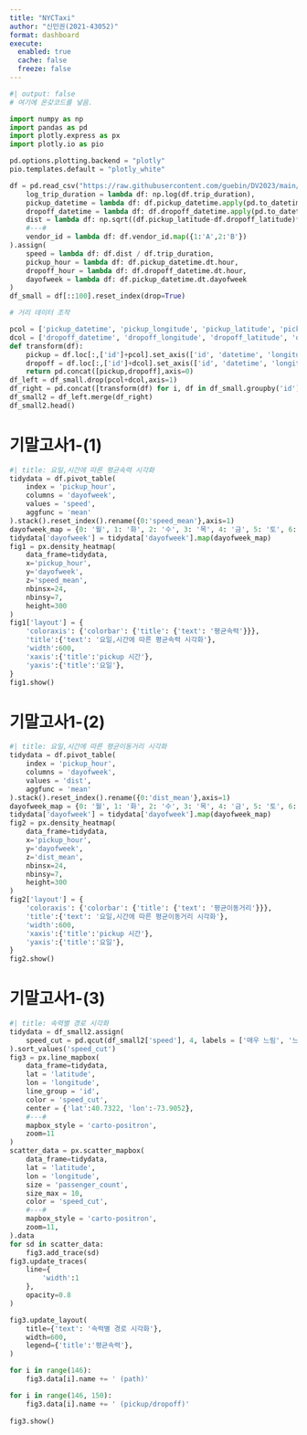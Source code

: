 ```yaml
---
title: "NYCTaxi"
author: "신민권(2021-43052)"
format: dashboard
execute: 
  enabled: true
  cache: false
  freeze: false
---
```


```python
#| output: false
# 여기에 온갖코드를 넣음.

import numpy as np
import pandas as pd
import plotly.express as px
import plotly.io as pio

pd.options.plotting.backend = "plotly"
pio.templates.default = "plotly_white"

df = pd.read_csv("https://raw.githubusercontent.com/guebin/DV2023/main/posts/NYCTaxi.csv").assign(
    log_trip_duration = lambda df: np.log(df.trip_duration),
    pickup_datetime = lambda df: df.pickup_datetime.apply(pd.to_datetime),
    dropoff_datetime = lambda df: df.dropoff_datetime.apply(pd.to_datetime),
    dist = lambda df: np.sqrt((df.pickup_latitude-df.dropoff_latitude)**2 + (df.pickup_longitude-df.dropoff_longitude)**2),
    #---#
    vendor_id = lambda df: df.vendor_id.map({1:'A',2:'B'})
).assign(
    speed = lambda df: df.dist / df.trip_duration,
    pickup_hour = lambda df: df.pickup_datetime.dt.hour,
    dropoff_hour = lambda df: df.dropoff_datetime.dt.hour,
    dayofweek = lambda df: df.pickup_datetime.dt.dayofweek
)
df_small = df[::100].reset_index(drop=True)

# 거리 데이터 조작

pcol = ['pickup_datetime', 'pickup_longitude', 'pickup_latitude', 'pickup_hour']
dcol = ['dropoff_datetime', 'dropoff_longitude', 'dropoff_latitude', 'dropoff_hour']
def transform(df):
    pickup = df.loc[:,['id']+pcol].set_axis(['id', 'datetime', 'longitude', 'latitude', 'hour'],axis=1).assign(type = 'pickup')
    dropoff = df.loc[:,['id']+dcol].set_axis(['id', 'datetime', 'longitude', 'latitude', 'hour'],axis=1).assign(type = 'dropoff')
    return pd.concat([pickup,dropoff],axis=0)
df_left = df_small.drop(pcol+dcol,axis=1)
df_right = pd.concat([transform(df) for i, df in df_small.groupby('id')]).reset_index(drop=True)
df_small2 = df_left.merge(df_right)
df_small2.head()

```

# 기말고사1-(1)
```python
#| title: 요일,시간에 따른 평균속력 시각화      
tidydata = df.pivot_table(
    index = 'pickup_hour',
    columns = 'dayofweek',
    values = 'speed',
    aggfunc = 'mean'
).stack().reset_index().rename({0:'speed_mean'},axis=1)
dayofweek_map = {0: '월', 1: '화', 2: '수', 3: '목', 4: '금', 5: '토', 6: '일'}
tidydata['dayofweek'] = tidydata['dayofweek'].map(dayofweek_map)
fig1 = px.density_heatmap(
    data_frame=tidydata,
    x='pickup_hour',
    y='dayofweek',
    z='speed_mean',
    nbinsx=24,
    nbinsy=7,
    height=300
)
fig1['layout'] = {
    'coloraxis': {'colorbar': {'title': {'text': '평균속력'}}},
    'title':{'text': '요일,시간에 따른 평균속력 시각화'},
    'width':600,
    'xaxis':{'title':'pickup 시간'},
    'yaxis':{'title':'요일'}, 
}
fig1.show()
```

# 기말고사1-(2)
```python
#| title: 요일,시간에 따른 평균이동거리 시각화
tidydata = df.pivot_table(
    index = 'pickup_hour',
    columns = 'dayofweek',
    values = 'dist',
    aggfunc = 'mean'
).stack().reset_index().rename({0:'dist_mean'},axis=1)
dayofweek_map = {0: '월', 1: '화', 2: '수', 3: '목', 4: '금', 5: '토', 6: '일'}
tidydata['dayofweek'] = tidydata['dayofweek'].map(dayofweek_map)
fig2 = px.density_heatmap(
    data_frame=tidydata,
    x='pickup_hour',
    y='dayofweek',
    z='dist_mean',
    nbinsx=24,
    nbinsy=7,
    height=300
)
fig2['layout'] = {
    'coloraxis': {'colorbar': {'title': {'text': '평균이동거리'}}},
    'title':{'text': '요일,시간에 따른 평균이동거리 시각화'},
    'width':600,
    'xaxis':{'title':'pickup 시간'},
    'yaxis':{'title':'요일'}, 
}
fig2.show()
```

# 기말고사1-(3)
```python
#| title: 속력별 경로 시각화
tidydata = df_small2.assign(
    speed_cut = pd.qcut(df_small2['speed'], 4, labels = ['매우 느림', '느림', '빠름', '매우 빠름'])
).sort_values('speed_cut')
fig3 = px.line_mapbox(
    data_frame=tidydata,
    lat = 'latitude',
    lon = 'longitude',
    line_group = 'id',
    color = 'speed_cut',
    center = {'lat':40.7322, 'lon':-73.9052},
    #---#
    mapbox_style = 'carto-positron',
    zoom=11
)
scatter_data = px.scatter_mapbox(
    data_frame=tidydata,
    lat = 'latitude',
    lon = 'longitude',
    size = 'passenger_count',
    size_max = 10,
    color = 'speed_cut',
    #---#
    mapbox_style = 'carto-positron',
    zoom=11,  
).data 
for sd in scatter_data: 
    fig3.add_trace(sd)
fig3.update_traces(
    line={
        'width':1
    },
    opacity=0.8
)

fig3.update_layout(
    title={'text': '속력별 경로 시각화'},
    width=600,
    legend={'title':'평균속력'}, 
)

for i in range(146):
    fig3.data[i].name += ' (path)'

for i in range(146, 150):
    fig3.data[i].name += ' (pickup/dropoff)'
    
fig3.show()
```